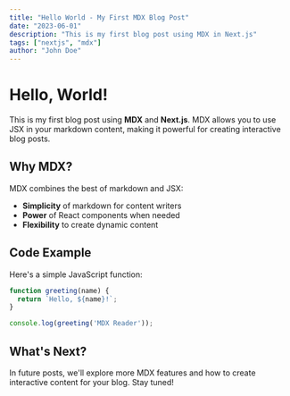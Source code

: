 ```yaml
---
title: "Hello World - My First MDX Blog Post"
date: "2023-06-01"
description: "This is my first blog post using MDX in Next.js"
tags: ["nextjs", "mdx"]
author: "John Doe"
---
```


# Hello, World!

This is my first blog post using **MDX** and **Next.js**. MDX allows you to use JSX in your markdown content, making it powerful for creating interactive blog posts.

## Why MDX?

MDX combines the best of markdown and JSX:

- **Simplicity** of markdown for content writers
- **Power** of React components when needed
- **Flexibility** to create dynamic content

## Code Example

Here's a simple JavaScript function:

```javascript
function greeting(name) {
  return `Hello, ${name}!`;
}

console.log(greeting('MDX Reader'));
```

## What's Next?

In future posts, we'll explore more MDX features and how to create interactive content for your blog. Stay tuned!
